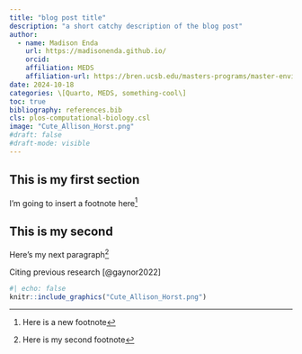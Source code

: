 ```yaml
---
title: "blog post title"
description: "a short catchy description of the blog post"
author: 
  - name: Madison Enda 
    url: https://madisonenda.github.io/ 
    orcid: 
    affiliation: MEDS 
    affiliation-url: https://bren.ucsb.edu/masters-programs/master-environmental-data-science/academics-meds-program> 
date: 2024-10-18 
categories: \[Quarto, MEDS, something-cool\]
toc: true
bibliography: references.bib
cls: plos-computational-biology.csl
image: "Cute_Allison_Horst.png"
#draft: false
#draft-mode: visible 
---
```


## This is my first section

I'm going to insert a footnote here[^1]

[^1]: Here is a new footnote

## This is my second

Here's my next paragraph[^2]

[^2]: Here is my second footnote

Citing previous research [@gaynor2022]

```r
#| echo: false
knitr::include_graphics("Cute_Allison_Horst.png")
```
